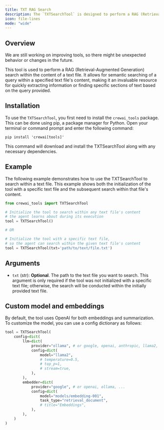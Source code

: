 ```yaml
---
title: TXT RAG Search
description: The `TXTSearchTool` is designed to perform a RAG (Retrieval-Augmented Generation) search within the content of a text file.
icon: file-lines
mode: "wide"
---
```


## Overview

<Note>
    We are still working on improving tools, so there might be unexpected behavior or changes in the future.
</Note>

This tool is used to perform a RAG (Retrieval-Augmented Generation) search within the content of a text file. 
It allows for semantic searching of a query within a specified text file's content, 
making it an invaluable resource for quickly extracting information or finding specific sections of text based on the query provided.

## Installation

To use the `TXTSearchTool`, you first need to install the `crewai_tools` package. 
This can be done using pip, a package manager for Python. 
Open your terminal or command prompt and enter the following command:

```shell
pip install 'crewai[tools]'
```

This command will download and install the TXTSearchTool along with any necessary dependencies.

## Example

The following example demonstrates how to use the TXTSearchTool to search within a text file. 
This example shows both the initialization of the tool with a specific text file and the subsequent search within that file's content.

```python Code
from crewai_tools import TXTSearchTool

# Initialize the tool to search within any text file's content 
# the agent learns about during its execution
tool = TXTSearchTool()

# OR

# Initialize the tool with a specific text file, 
# so the agent can search within the given text file's content
tool = TXTSearchTool(txt='path/to/text/file.txt')
```

## Arguments
- `txt` (str): **Optional**. The path to the text file you want to search. 
This argument is only required if the tool was not initialized with a specific text file; 
otherwise, the search will be conducted within the initially provided text file.

## Custom model and embeddings

By default, the tool uses OpenAI for both embeddings and summarization. 
To customize the model, you can use a config dictionary as follows:

```python Code
tool = TXTSearchTool(
    config=dict(
        llm=dict(
            provider="ollama", # or google, openai, anthropic, llama2, ...
            config=dict(
                model="llama2",
                # temperature=0.5,
                # top_p=1,
                # stream=true,
            ),
        ),
        embedder=dict(
            provider="google", # or openai, ollama, ...
            config=dict(
                model="models/embedding-001",
                task_type="retrieval_document",
                # title="Embeddings",
            ),
        ),
    )
)
```